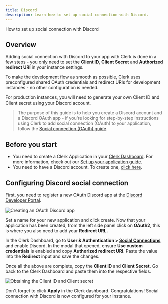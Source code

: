 ---
title: Discord
description: Learn how to set up social connection with Discord.
---

How to set up social connection with Discord

## Overview

Adding social connection with Discord to your app with Clerk is done in a few steps - you only need to set the **Client ID**, **Client Secret** and **Authorized redirect URI** in your instance settings.

To make the development flow as smooth as possible, Clerk uses preconfigured shared OAuth credentials and redirect URIs for development instances - no other configuration is needed.

For production instances, you will need to generate your own Client ID and Client secret using your Discord account.

> The purpose of this guide is to help you create a Discord account and a Discord OAuth app - if you're looking for step-by-step instructions using Clerk to add social connection (OAuth) to your application, follow the [Social connection (OAuth) guide](/docs/authentication/social-connections/oauth).

## Before you start

- You need to create a Clerk Application in your [Clerk Dashboard](https://dashboard.clerk.com/). For more information, check out our [Set up your application guide](/docs/quickstarts/setup-clerk).
- You need to have a Discord account. To create one, [click here](https://discord.com/register).

## Configuring Discord social connection

First, you need to register a new OAuth Discord app at the [Discord Developer Portal](https://discord.com/developers/applications).

![Creating an OAuth Discord app](/docs/images/authentication-providers/discord/79076b03d80901a41644b8956ec42b4620d9a6c4-1920x838.png)

Set a name for your new application and click create. Now that your application has been created, from the left side panel click on **OAuth2**, this is where you also need to add your **Redirect URL.** 

In the Clerk Dashboard, go to **User & Authentication > [Social Connections](https://dashboard.clerk.com/last-active?path=user-authentication/social-connections)** and enable Discord. In the modal that opened, ensure **Use custom credentials** is enabled and copy **Authorized redirect URI**. Paste the value into the **Redirect** input and save the changes.

Once all the above are complete, copy the **Client ID** and **Client Secret.** Go back to the Clerk Dashboard and paste them into the respective fields.

![Obtaining the Client ID and Client secret](/docs/images/authentication-providers/discord/a3d2039c311633627cb39887f74d18d374669658-1920x841.png)

Don't forget to click **Apply** in the Clerk dashboard. Congratulations! Social connection with Discord is now configured for your instance.
